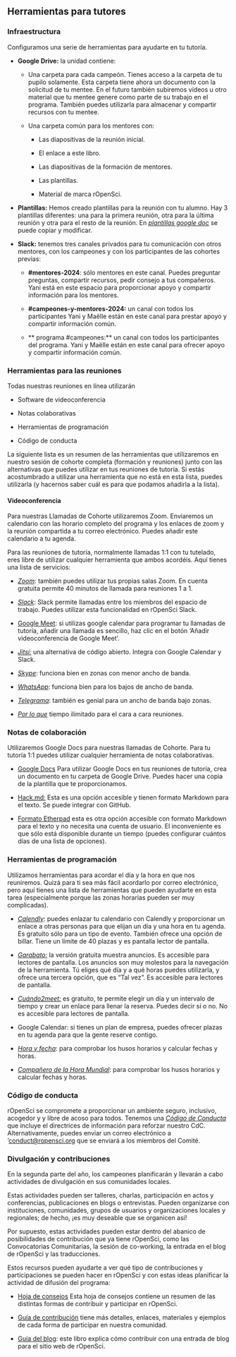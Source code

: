 ## Herramientas para tutores

### Infraestructura {#infrastructure}

Configuramos una serie de herramientas para ayudarte en tu tutoría.

- **Google Drive:** la unidad contiene:
  
  - Una carpeta para cada campeón. Tienes acceso a la carpeta de tu pupilo
    solamente. Esta carpeta tiene ahora un documento con la solicitud de tu mentee. En el futuro también subiremos vídeos u otro material que tu mentee genere como parte de su trabajo en el programa.  También puedes utilizarla para almacenar y compartir recursos con tu mentee.
  
  - Una carpeta común para los mentores con:
    
    - Las diapositivas de la reunión inicial.
    
    - El enlace a este libro.
    
    - Las diapositivas de la formación de mentores.
    
    - Las plantillas.
    
    - Material de marca rOpenSci.

- **Plantillas:** Hemos creado plantillas para la reunión con tu alumno.
  Hay 3 plantillas diferentes: una para la primera reunión, otra para
  la última reunión y otra para el resto de la reunión. En [*plantillas
  google doc*](https://docs.google.com/document/u/0/d/1vjmfbjv9ABJ6fkbtQRMFPydJZ3ypKOIpZ-xf7_iBhvo/edit)
  se puede copiar y modificar.

- **Slack:** tenemos tres canales privados para tu comunicación con
  otros mentores, con los campeones y con los participantes de las cohortes previas:
  
  - **\#mentores-2024**: sólo mentores en este canal. Puedes preguntar
    preguntas, compartir recursos, pedir consejo a tus compañeros. Yani está en este espacio para
    proporcionar apoyo y compartir información para los mentores.
  
  - **\#campeones-y-mentores-2024:** un canal con todos los participantes Yani
    y Maëlle están en este canal para prestar apoyo y compartir
    información común.
  
  - ** programa #campeones:** un canal con todos los participantes del programa. Yani
    y Maëlle están en este canal para ofrecer apoyo y compartir
    información común.

### Herramientas para las reuniones {#meeting-tools}

Todas nuestras reuniones en línea utilizarán

- Software de videoconferencia

- Notas colaborativas

- Herramientas de programación

- Código de conducta

La siguiente lista es un resumen de las herramientas que utilizaremos en nuestro
sesión de cohorte completa (formación y reuniones) junto con las alternativas que
puedes utilizar en tus reuniones de tutoría. Si estás acostumbrado a utilizar una herramienta
que no está en esta lista, puedes utilizarla (y hacernos saber cuál es
para que podamos añadirla a la lista).

#### Videoconferencia {#videocalls}

Para nuestras Llamadas de Cohorte utilizaremos Zoom. Enviaremos un calendario con las
horario completo del programa y los enlaces de zoom y la reunión compartida
a tu correo electrónico. Puedes añadir este calendario a tu agenda.

Para las reuniones de tutoría, normalmente llamadas 1:1 con tu tutelado, eres libre
de utilizar cualquier herramienta que ambos acordéis. Aquí tienes una lista de servicios:

- [*Zoom*](http://zoom.us/): también puedes utilizar tus propias salas Zoom. En
  cuenta gratuita permite 40 minutos de llamada para reuniones 1 a 1.

- [*Slack*](https://slack.com/help/articles/216771908-Make-calls-in-Slack):
  Slack permite llamadas entre los miembros del espacio de trabajo. Puedes utilizar
  esta funcionalidad en rOpenSci Slack.

- [Google Meet](https://meet.google.com/landing): si utilizas google calendar para programar tu
  llamadas de tutoría, añadir una llamada es sencillo, haz clic en el botón
  'Añadir videoconferencia de Google Meet'.

- [*Jitsi:*](http://meet.jit.si/) una alternativa de código abierto. Integra
  con Google Calendar y Slack.

- [*Skype*](http://skype.com/): funciona bien en zonas con menor ancho de banda.

- [*WhatsApp*](https://www.whatsapp.com/): funciona bien para los bajos
  de ancho de banda.

- [*Telegrama*](https://telegram.org/): también es genial para un ancho de banda bajo
  zonas.

- [*Por lo que*](https://whereby.com/) tiempo ilimitado para el cara a cara
  reuniones.

### Notas de colaboración {#note-taking}

Utilizaremos Google Docs para nuestras llamadas de Cohorte. Para tu tutoría 1:1
puedes utilizar cualquier herramienta de notas colaborativas.

- [Google Docs](https://docs.google.com/) Para utilizar Google Docs en tus reuniones de tutoría,
  crea un documento en tu carpeta de Google Drive.
  Puedes hacer una copia de la plantilla que te proporcionamos.

- [Hack.md:](https://hackmd.io/) Esta es una opción accesible y tienen
  formato Markdown para el texto.
  Se puede integrar con GitHub.

- [Formato Etherpad](https://pad.riseup.net/) esta es otra opción accesible con formato Markdown para el texto y no necesita una cuenta de usuario.
  El inconveniente es que sólo está disponible durante un tiempo (puedes configurar cuántos días de una lista de opciones).

### Herramientas de programación {#scheduling}

Utilizamos herramientas para acordar el día y la hora en que nos reuniremos.
Quizá para ti sea más fácil acordarlo por correo electrónico,
pero aquí tienes una lista de herramientas que pueden ayudarte en esta tarea (especialmente porque las zonas horarias pueden ser muy complicadas).

- [*Calendly*](https://calendly.com/): puedes enlazar tu calendario con
  Calendly y proporcionar un enlace a otras personas para que elijan un día y una hora
  en tu agenda. Es gratuito sólo para un tipo de evento. También
  ofrece una opción de billar. Tiene un límite de 40 plazas y es pantalla
  lector de pantalla.

- [*Garabato:*](https://doodle.com/) la versión gratuita muestra anuncios. Es
  accesible para lectores de pantalla. Los anuncios son muy molestos para la navegación de la herramienta.
  Tú eliges qué día y a qué horas puedes utilizarla,
  y ofrece una tercera opción, que es "Tal vez".
  Es accesible para lectores de pantalla.

- [*Cuándo2meet:*](https://www.when2meet.com/) es gratuito, te permite
  elegir un día y un intervalo de tiempo y crear un enlace para llenar la reserva.
  Puedes decir sí o no. No es accesible para lectores de pantalla.

- Google Calendar: si tienes un plan de empresa, puedes ofrecer plazas en
  tu agenda para que la gente reserve contigo.

- [*Hora y fecha*](http://timeanddate.com/): para comprobar los husos horarios
  y calcular fechas y horas.

- [*Compañero de la Hora Mundial*](https://www.worldtimebuddy.com): para comprobar los husos horarios
  y calcular fechas y horas.

### Código de conducta

rOpenSci se compromete a proporcionar un ambiente seguro, inclusivo, acogedor y
y libre de acoso para todos. Tenemos una [*Código de
Conducta*](https://ropensci.org/code-of-conduct/) que incluye el
directrices de información para reforzar nuestro CdC. Alternativamente, puedes
enviar un correo electrónico a '[conduct@ropensci.org](mailto:conduct@ropensci.org) que se enviará a los miembros del Comité.

### Divulgación y contribuciones

En la segunda parte del año, los campeones planificarán y llevarán a cabo actividades de divulgación en sus comunidades locales.

Estas actividades pueden ser talleres, charlas, participación en actos y conferencias, publicaciones en blogs o entrevistas.  Pueden organizarse con instituciones, comunidades, grupos de usuarios y organizaciones locales y regionales; de hecho, ¡es muy deseable que se organicen así!

Por supuesto, estas actividades pueden estar dentro del abanico de posibilidades de contribución que ya tiene rOpenSci, como las Convocatorias Comunitarias, la sesión de co-working, la entrada en el blog de rOpenSci y las traducciones.

Estos recursos pueden ayudarte a ver qué tipo de contribuciones y participaciones se pueden hacer en rOpenSci y con estas ideas planificar la actividad de difusión del programa:

- [Hoja de consejos](https://ropensci.org/blog/2022/09/13/contributing-ropensci/) Esta hoja de consejos contiene un resumen de las distintas formas de contribuir y participar en rOpenSci.

- [Guía de contribución](https://contributing.ropensci.org/) tiene más detalles, enlaces, materiales y ejemplos de cada forma de participar en nuestra comunidad.

- [Guía del blog](https://blogguide.ropensci.org/): este libro explica cómo contribuir con una entrada de blog para el sitio web de rOpenSci.


